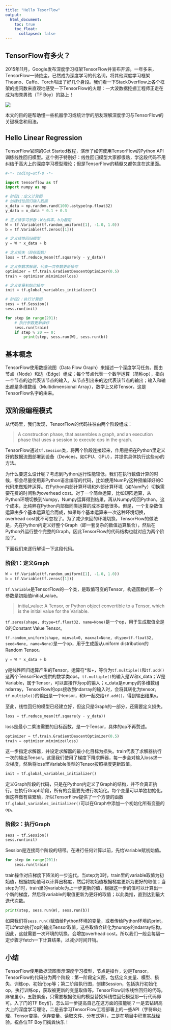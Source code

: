 ```yaml
---
title: "Hello TesorFlow"
output:
  html_document:
    toc: true
    toc_float: 
      collapsed: false
---
```


## TensorFlow有多火？

2015年11月，Google发布深度学习框架TensorFlow并宣布开源。一年多来，TensorFlow一骑绝尘，已然成为深度学习的代名词，将其他深度学习框架Theano、Caffe、Torch甩出了好几个身段。我们看一下StackOverflow上各个框架的提问数来直观地感受一下TensorFlow的火爆：一大波数据挖掘工程师正走在成为掏粪男孩（TF Boy）的路上！

![](images/tf_trend.png)

本文的目的是帮助懂一些机器学习或统计学的朋友理解深度学习与TensorFlow的关键概念和用法。

## Hello Linear Regression

TensorFlow官网的Get Started教程，演示了如何使用TensorFlow的Python API训练线性回归模型。这个例子特别好：线性回归模型大家都很熟，学这段代码不用纠结于高大上的深度学习模型理论；但是TensorFlow的精髓又都包含在这里面。

```python
#-*- coding=utf-8 -*-

import tensorflow as tf
import numpy as np

# 阶段1：定义计算图
# 创建线性回归输入数据
x_data = np.random.rand(100).astype(np.float32)
y_data = x_data * 0.1 + 0.3

# 定义待学习参数：W为斜率，b为截距
W = tf.Variable(tf.random_uniform([1], -1.0, 1.0))
b = tf.Variable(tf.zeros([1]))

# 定义线性回归模型
y = W * x_data + b

# 定义损失（目标函数）
loss = tf.reduce_mean(tf.square(y - y_data))

# 定义参数求解器，代表一次参数更新操作
optimizer = tf.train.GradientDescentOptimizer(0.5)
train = optimizer.minimize(loss)

# 定义变量初始化操作
init = tf.global_variables_initializer()

# 阶段2：执行计算图
sess = tf.Session()
sess.run(init)

for step in range(201):
    # 执行参数更新操作    
    sess.run(train)
    if step % 20 == 0:
        print(step, sess.run(W), sess.run(b))
```


## 基本概念

TensorFlow使用数据流图（Data Flow Graph）来描述一个深度学习任务。图由节点（Node）和边（Edge）组成；每个节点代表一个数学运算（简称op），指向一个节点的边代表该节点的输入，从节点引出来的边代表该节点的输出；输入和输出都是多维数组（Multidimensional Array），数学上又称Tensor。这是TensorFlow名字的由来。

## 双阶段编程模式

从代码里，我们发现，TensorFlow的代码往往由两个阶段组成：

> A construction phase, that assembles a graph, and an execution phase that uses a session to execute ops in the graph.

TensorFlow通过`tf.Session`类，将两个阶段连接起来，作用是把在Python里定义好的数据流图部署到设备（Devices，如CPU、GPU），并提供具体执行这些op的方法。

为什么要这么设计呢？考虑到Python运行性能较低，我们在执行数值计算的时候，都会尽量使用非Python语言编写的代码，比如使用NumPy这种预编译好的C代码来做矩阵运算。在Python内部计算环境和外部计算环境（如NumPy）切换需要花费的时间称为overhead cost。对于一个简单运算，比如矩阵运算，从Python环境切换到Numpy，Numpy运算得到结果，再从Numpy切回Python，这个成本，比纯粹在Python内部做同类运算的成本要低很多。但是，一个复杂数值运算由多个基本运算组合而成，如果每个基本运算来一次这种环境切换，overhead cost就不可忽视了。为了减少来回的环境切换，TensorFlow的做法是，先在Python内定义好整个Graph（即一套复杂的数值运算集合），然后在Python外运行整个完整的Graph。因此TensorFlow的代码结构也就对应为两个阶段了。

下面我们来逐行解读一下这段代码。

### 阶段1：定义Graph
```python
W = tf.Variable(tf.random_uniform([1], -1.0, 1.0))
b = tf.Variable(tf.zeros([1]))
```

`tf.Variable`是TensorFlow的一个类，是取值可变的Tensor，构造函数的第一个参数是初始值initial_value。

> initial_value: A Tensor, or Python object convertible to a Tensor, which is the initial value for the Variable.

`tf.zeros(shape, dtype=tf.float32, name=None)`是一个op，用于生成取值全是0的Constant Value Tensor。

`tf.random_uniform(shape, minval=0, maxval=None, dtype=tf.float32, seed=None, name=None)`是一个op，用于生成服从uniform distribution的Random Tensor。

```python
y = W * x_data + b
```

y是线性回归运算产生的Tensor。运算符*和+，等价为`tf.multiple()`和`tf.add()`这两个TensorFlow提供的数学类ops。`tf.multiple()`的输入是W和x_data；W是Variable，属于Tensor，可以直接作为op的输入；x_data是numpy的多维数组ndarray，TensorFlow的ops接收到ndarray的输入时，会将其转化为tensor。`tf.multiple()`的输出是一个tensor，和b一起交给`tf.add()`，得到输出结果y。

至此，线性回归的模型已经建立好，但这只是Graph的一部分，还需要定义损失。

```python
loss = tf.reduce_mean(tf.square(y - y_data))
```

loss是最小二乘法需要的目标函数，是一个Tensor，具体的op不再赘述。

```python
optimizer = tf.train.GradientDescentOptimizer(0.5)
train = optimizer.minimize(loss)
```

这一步指定求解器，并设定求解器的最小化目标为损失。train代表了求解器执行一次的输出Tensor。这里我们使用了梯度下降求解器，每一步会对输入loss求一次梯度，然后将loss里Variable类型的Tensor按照梯度更新取值。


```python
init = tf.global_variables_initializer()
```

定义Graph阶段的代码，只是在Python内定义了Graph的结构，并不会真正执行。在执行Graph阶段，所有的变量要先进行初始化。每个变量可以单独初始化，但这样做有些繁琐，所以TensorFlow提供了一个方便的函数`tf.global_variables_initializer()`可以在Graph中添加一个初始化所有变量的op。

### 阶段2：执行Graph
```python
sess = tf.Session()
sess.run(init)
```

Session是连接两个阶段的纽带。在进行任何计算以前，先给Variable赋初始值。

```python
for step in range(201):
    sess.run(train)
```

train操作对应梯度下降法的一步迭代。当step为0时，train里的variable取值为初始值，根据初始值可以计算出梯度，然后将初始值根据梯度更新为更好的取值；当step为1时，train里的variable为上一步更新的值，根据这一步的值可以计算出一个新的梯度，然后将variable的取值更新为更好的取值；以此类推，直到达到最大迭代次数。

```python
print(step, sess.run(W), sess.run(b))
```

如果我们将`sess.run()`赋值给Python环境的变量，或者传给Python环境的print，可以fetch执行op的输出Tensor取值，这些取值会转化为numpy的ndarray结构。因此，这就需要一次环境的切换，会增加overhead cost。所以我们一般会每隔一定步骤才fetch一下计算结果，以减少时间开销。

## 小结

TensorFlow使用数据流图表示深度学习模型，节点是操作，边是Tensor。TensorFlow的代码分为两个阶段：第一阶段定义图，包括定义变量、模型、损失、训练op、初始化op等；第二阶段执行图，创建Session，包括执行初始化op，执行训练op，获取被更新的变量取值等。TensorFlow训练线性回归的代码，麻雀虽小，五脏俱全，只需要根据使用的模型替换掉线性回归模型那一行代码即可。入了门的TF Boy们，怎么进一步提高自己在这方面的技能呢？一是去钻研高大上的深度学习理论，二是去学习TensorFlow工程部署上的一些API（字符串处理、Tensor变换、保存变量、读取文件、分布式等），三是在项目中积累实战经验。祝各位TF Boy们掏粪快乐！


